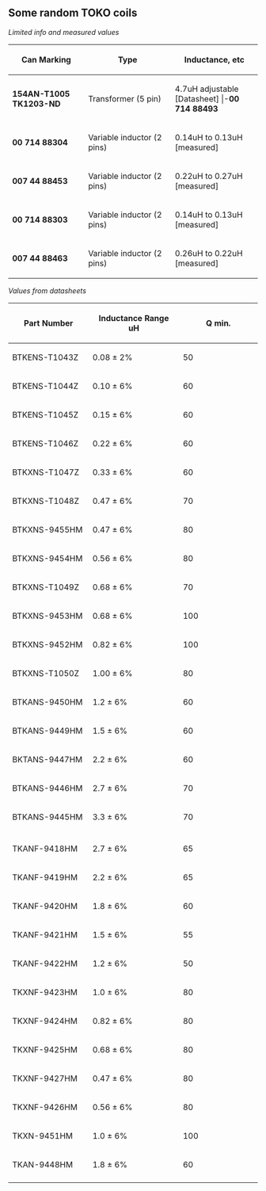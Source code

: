 
== Some random TOKO coils ==

''Limited info and measured values''

{| border="1" cellpadding="2"
!width="200"|Can Marking
!width="225"|Type
!width="225"|Inductance, etc
|-
|'''154AN-T1005 TK1203-ND''' || Transformer (5 pin) || 4.7uH adjustable [Datasheet]
|-'''00 714 88493''' || Variable inductor (2 pins) || 0.14uH to 0.13uH [measured]
|-
|'''00 714 88304''' || Variable inductor (2 pins) || 0.14uH to 0.13uH [measured]
|-
|'''007 44 88453''' || Variable inductor (2 pins) || 0.22uH to 0.27uH [measured]
|-
|'''00 714 88303''' || Variable inductor (2 pins) || 0.14uH to 0.13uH [measured]
|-
|'''007 44 88463''' || Variable inductor (2 pins) || 0.26uH to 0.22uH [measured]
|}

''Values from datasheets''

{| border="1" cellpadding="2"
!width="200"|Part Number
!width="225"|Inductance Range uH
!width="225"|Q min.
|-
|BTKENS-T1043Z|| 0.08 ± 2%|| 50 
|-
|BTKENS-T1044Z||0.10 ± 6%|| 60  
|-
|BTKENS-T1045Z|| 0.15 ± 6%||60  
|-
|BTKENS-T1046Z|| 0.22 ± 6%|| 60  
|-
|BTKXNS-T1047Z|| 0.33 ± 6%|| 60  
|-
|BTKXNS-T1048Z|| 0.47 ± 6%|| 70  
|-
|BTKXNS-9455HM|| 0.47 ± 6%|| 80  
|-
|BTKXNS-9454HM|| 0.56 ± 6%|| 80  
|-
|BTKXNS-T1049Z|| 0.68 ± 6%|| 70 
|-
|BTKXNS-9453HM|| 0.68 ± 6%|| 100  
|-
|BTKXNS-9452HM|| 0.82 ± 6%|| 100  
|-
|BTKXNS-T1050Z|| 1.00 ± 6%|| 80  
|-
|BTKANS-9450HM|| 1.2 ± 6% ||60 
|-
|BTKANS-9449HM|| 1.5 ± 6% ||60 
|-
|BKTANS-9447HM|| 2.2 ± 6% ||60 
|-
|BTKANS-9446HM|| 2.7 ± 6% ||70  
|-
|BTKANS-9445HM|| 3.3 ± 6% ||70 
|-

|-
|TKANF-9418HM|| 2.7 ± 6% ||65  
|-
|TKANF-9419HM|| 2.2 ± 6% ||65 
|-
|TKANF-9420HM|| 1.8 ± 6% ||60  
|-
|TKANF-9421HM|| 1.5 ± 6% ||55 
|-
|TKANF-9422HM|| 1.2 ± 6% ||50  
|-
|TKXNF-9423HM|| 1.0 ± 6% ||80  
|-
|TKXNF-9424HM|| 0.82 ± 6% ||80  
|-
|TKXNF-9425HM|| 0.68 ± 6% ||80  
|-
|TKXNF-9427HM|| 0.47 ± 6% ||80 
|-
|TKXNF-9426HM|| 0.56 ± 6% ||80  
|-
|TKXN-9451HM|| 1.0 ± 6% ||100  
|-
|TKAN-9448HM|| 1.8 ± 6% ||60 
|-
|}